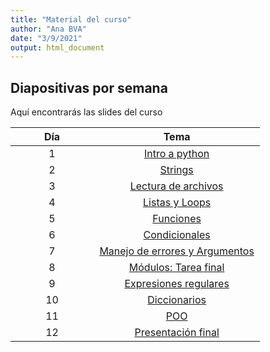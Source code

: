 ```yaml
---
title: "Material del curso"
author: "Ana BVA"
date: "3/9/2021"
output: html_document
---
```


## Diapositivas por semana

Aquí encontrarás las slides del curso

| Día| Tema   |
|:--:|:------:|
| 1  | [Intro a python](slides/1-IntroPython.html)
| 2  | [Strings](slides/2-Strings.html) 
| 3  | [Lectura de archivos](slides/3-LecturaArchivos.html) 
| 4  | [Listas y Loops](slides/4-ListasLoops.html) 
| 5  | [Funciones](slides/5-Funciones.html) 
| 6  | [Condicionales](slides/6-Condicionales.html) 
| 7  | [Manejo de errores	y Argumentos](slides/7-ManejoErroresArgumentos.html) 
| 8  | [Módulos:	Tarea final](slides/8-Modulos.html) 
| 9  | [Expresiones regulares](slides/9-Regexp.html) 
| 10 | [Diccionarios](slides/10-Diccionarios.html) 
| 11 | [POO](slides/11-POO.html) 
| 12 | [Presentación final](slides/8-Modulos.html#58) 
